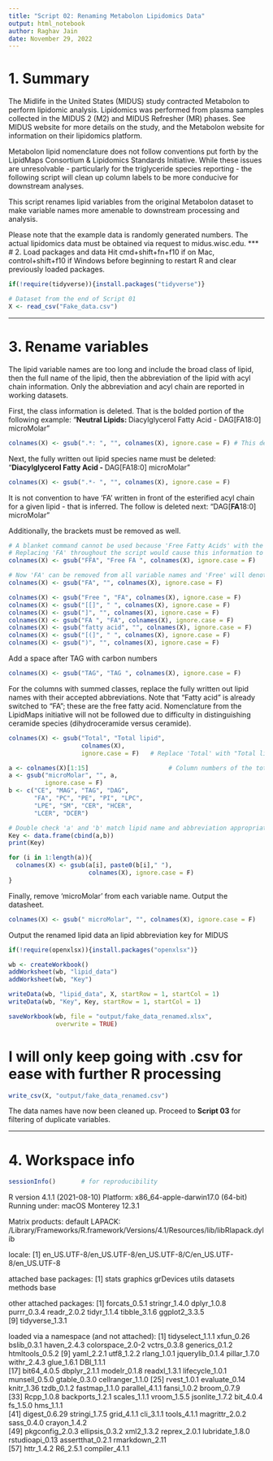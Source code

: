 ```yaml
---
title: "Script 02: Renaming Metabolon Lipidomics Data"
output: html_notebook
author: Raghav Jain
date: November 29, 2022
---
```

# 1. Summary  
The Midlife in the United States (MIDUS) study contracted Metabolon to perform lipidomic analysis. Lipidomics was performed from plasma samples collected in the MIDUS 2 (M2) and MIDUS Refresher (MR) phases. See MIDUS website for more details on the study, and the Metabolon website for information on their lipidomics platform. 

Metabolon lipid nomenclature does not follow conventions put forth by the LipidMaps Consortium & Lipidomics Standards Initiative. While these issues are unresolvable - particularly for the triglyceride species reporting - the following script will clean up column labels to be more conducive for downstream analyses. 

This script renames lipid variables from the original Metabolon dataset to make variable names more amenable to downstream processing and analysis.

Please note that the example data is randomly generated numbers. The actual lipidomics data must be obtained via request to midus.wisc.edu.
***  
# 2. Load packages and data
Hit cmd+shift+fn+f10 if on Mac, control+shift+f10 if Windows before beginning to restart R and clear previously loaded packages. 
```r
if(!require(tidyverse)){install.packages("tidyverse")}

# Dataset from the end of Script 01
X <- read_csv("Fake_data.csv")
```

***  
# 3. Rename variables
The lipid variable names are too long and include the broad class of lipid, then the full name of the lipid, then the abbreviation of the lipid with acyl chain information. Only the abbreviation and acyl chain are reported in working datasets.

First, the class information is deleted. That is the bolded portion of the following example:
"**Neutral Lipids: **Diacylglycerol Fatty Acid - DAG[FA18:0] microMolar"
```r
colnames(X) <- gsub(".*: ", "", colnames(X), ignore.case = F) # This deletes all letters up through the colon 
```

Next, the fully written out lipid species name must be deleted:
"**Diacylglycerol Fatty Acid - **DAG[FA18:0] microMolar"
```r
colnames(X) <- gsub(".*- ", "", colnames(X), ignore.case = F)
```

It is not convention to have 'FA' written in front of the esterified acyl chain for a given lipid - that is inferred. The follow is deleted next:
"DAG[**FA**18:0] microMolar"

Additionally, the brackets must be removed as well. 
```r
# A blanket command cannot be used because 'Free Fatty Acids' with the 'FFA' abbreviation are also reported. 
# Replacing 'FA' throughout the script would cause this information to be lost. Therefore, 'FFA' will be replaced by 'Free FA'
colnames(X) <- gsub("FFA", "Free FA ", colnames(X), ignore.case = F)

# Now 'FA' can be removed from all variable names and 'Free' will denote the FFAs
colnames(X) <- gsub("FA", "", colnames(X), ignore.case = F)

colnames(X) <- gsub("Free ", "FA", colnames(X), ignore.case = F)
colnames(X) <- gsub("[[]", " ", colnames(X), ignore.case = F)
colnames(X) <- gsub("]", "", colnames(X), ignore.case = F)
colnames(X) <- gsub("FA ", "FA", colnames(X), ignore.case = F)
colnames(X) <- gsub("fatty acid", "", colnames(X), ignore.case = F)
colnames(X) <- gsub("[(]", " ", colnames(X), ignore.case = F)
colnames(X) <- gsub(")", "", colnames(X), ignore.case = F)
```
Add a space after TAG with carbon numbers
```r
colnames(X) <- gsub("TAG", "TAG ", colnames(X), ignore.case = F)
```

For the columns with summed classes, replace the fully written out lipid names with their accepted abbreviations. Note that "Fatty acid" is already switched to "FA"; these are the free fatty acid. Nomenclature from the LipidMaps initiative will not be followed due to difficulty in distinguishing ceramide species (dihydroceramide versus ceramide). 
```r
colnames(X) <- gsub("Total", "Total lipid", 
                    colnames(X), 
                    ignore.case = F)   # Replace 'Total' with "Total lipid" to clarify

a <- colnames(X)[1:15]                      # Column numbers of the total lipid class variables
a <- gsub("microMolar", "", a, 
          ignore.case = F)
b <- c("CE", "MAG", "TAG", "DAG", 
       "FA", "PC", "PE", "PI", "LPC", 
       "LPE", "SM", "CER", "HCER", 
       "LCER", "DCER")

# Double check 'a' and 'b' match lipid name and abbreviation appropriately. This will be attached to final output.
Key <- data.frame(cbind(a,b))
print(Key)

for (i in 1:length(a)){
  colnames(X) <- gsub(a[i], paste0(b[i]," "), 
                      colnames(X), ignore.case = F)
}
```

Finally, remove 'microMolar' from each variable name. Output the datasheet.
```r
colnames(X) <- gsub(" microMolar", "", colnames(X), ignore.case = F) 
```

Output the renamed lipid data an lipid abbreviation key for MIDUS
```r
if(!require(openxlsx)){install.packages("openxlsx")}

wb <- createWorkbook()
addWorksheet(wb, "lipid_data")
addWorksheet(wb, "Key")

writeData(wb, "lipid_data", X, startRow = 1, startCol = 1)
writeData(wb, "Key", Key, startRow = 1, startCol = 1)

saveWorkbook(wb, file = "output/fake_data_renamed.xlsx", 
             overwrite = TRUE)
```

# I will only keep going with .csv for ease with further R processing
```r
write_csv(X, "output/fake_data_renamed.csv")
```
The data names have now been cleaned up. Proceed to **Script 03** for filtering of duplicate variables. 

***  
# 4. Workspace info
```r
sessionInfo()       # for reproducibility
```
R version 4.1.1 (2021-08-10)
Platform: x86_64-apple-darwin17.0 (64-bit)
Running under: macOS Monterey 12.3.1

Matrix products: default
LAPACK: /Library/Frameworks/R.framework/Versions/4.1/Resources/lib/libRlapack.dylib

locale:
[1] en_US.UTF-8/en_US.UTF-8/en_US.UTF-8/C/en_US.UTF-8/en_US.UTF-8

attached base packages:
[1] stats     graphics  grDevices utils     datasets  methods   base     

other attached packages:
[1] forcats_0.5.1   stringr_1.4.0   dplyr_1.0.8     purrr_0.3.4     readr_2.0.2     tidyr_1.1.4     tibble_3.1.6    ggplot2_3.3.5  
[9] tidyverse_1.3.1

loaded via a namespace (and not attached):
 [1] tidyselect_1.1.1 xfun_0.26        bslib_0.3.1      haven_2.4.3      colorspace_2.0-2 vctrs_0.3.8      generics_0.1.2   htmltools_0.5.2 
 [9] yaml_2.2.1       utf8_1.2.2       rlang_1.0.1      jquerylib_0.1.4  pillar_1.7.0     withr_2.4.3      glue_1.6.1       DBI_1.1.1       
[17] bit64_4.0.5      dbplyr_2.1.1     modelr_0.1.8     readxl_1.3.1     lifecycle_1.0.1  munsell_0.5.0    gtable_0.3.0     cellranger_1.1.0
[25] rvest_1.0.1      evaluate_0.14    knitr_1.36       tzdb_0.1.2       fastmap_1.1.0    parallel_4.1.1   fansi_1.0.2      broom_0.7.9     
[33] Rcpp_1.0.8       backports_1.2.1  scales_1.1.1     vroom_1.5.5      jsonlite_1.7.2   bit_4.0.4        fs_1.5.0         hms_1.1.1       
[41] digest_0.6.29    stringi_1.7.5    grid_4.1.1       cli_3.1.1        tools_4.1.1      magrittr_2.0.2   sass_0.4.0       crayon_1.4.2    
[49] pkgconfig_2.0.3  ellipsis_0.3.2   xml2_1.3.2       reprex_2.0.1     lubridate_1.8.0  rstudioapi_0.13  assertthat_0.2.1 rmarkdown_2.11  
[57] httr_1.4.2       R6_2.5.1         compiler_4.1.1  








